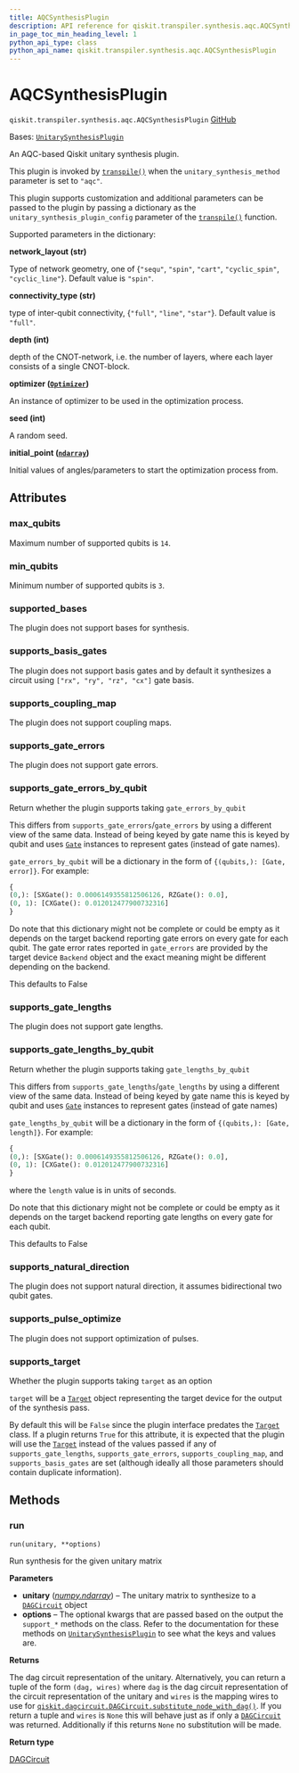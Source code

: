```yaml
---
title: AQCSynthesisPlugin
description: API reference for qiskit.transpiler.synthesis.aqc.AQCSynthesisPlugin
in_page_toc_min_heading_level: 1
python_api_type: class
python_api_name: qiskit.transpiler.synthesis.aqc.AQCSynthesisPlugin
---
```


# AQCSynthesisPlugin

<span id="qiskit.transpiler.synthesis.aqc.AQCSynthesisPlugin" />

`qiskit.transpiler.synthesis.aqc.AQCSynthesisPlugin` [GitHub](https://github.com/qiskit/qiskit/tree/stable/0.25/qiskit/transpiler/synthesis/aqc/aqc_plugin.py "view source code")

Bases: [`UnitarySynthesisPlugin`](qiskit.transpiler.passes.synthesis.plugin.UnitarySynthesisPlugin "qiskit.transpiler.passes.synthesis.plugin.UnitarySynthesisPlugin")

An AQC-based Qiskit unitary synthesis plugin.

This plugin is invoked by [`transpile()`](compiler#qiskit.compiler.transpile "qiskit.compiler.transpile") when the `unitary_synthesis_method` parameter is set to `"aqc"`.

This plugin supports customization and additional parameters can be passed to the plugin by passing a dictionary as the `unitary_synthesis_plugin_config` parameter of the [`transpile()`](compiler#qiskit.compiler.transpile "qiskit.compiler.transpile") function.

Supported parameters in the dictionary:

**network\_layout (str)**

Type of network geometry, one of \{`"sequ"`, `"spin"`, `"cart"`, `"cyclic_spin"`, `"cyclic_line"`}. Default value is `"spin"`.

**connectivity\_type (str)**

type of inter-qubit connectivity, \{`"full"`, `"line"`, `"star"`}. Default value is `"full"`.

**depth (int)**

depth of the CNOT-network, i.e. the number of layers, where each layer consists of a single CNOT-block.

**optimizer ([`Optimizer`](qiskit.algorithms.optimizers.Optimizer "qiskit.algorithms.optimizers.Optimizer"))**

An instance of optimizer to be used in the optimization process.

**seed (int)**

A random seed.

**initial\_point ([`ndarray`](https://numpy.org/doc/stable/reference/generated/numpy.ndarray.html#numpy.ndarray "(in NumPy v1.26)"))**

Initial values of angles/parameters to start the optimization process from.

## Attributes

<span id="qiskit.transpiler.synthesis.aqc.AQCSynthesisPlugin.max_qubits" />

### max\_qubits

Maximum number of supported qubits is `14`.

<span id="qiskit.transpiler.synthesis.aqc.AQCSynthesisPlugin.min_qubits" />

### min\_qubits

Minimum number of supported qubits is `3`.

<span id="qiskit.transpiler.synthesis.aqc.AQCSynthesisPlugin.supported_bases" />

### supported\_bases

The plugin does not support bases for synthesis.

<span id="qiskit.transpiler.synthesis.aqc.AQCSynthesisPlugin.supports_basis_gates" />

### supports\_basis\_gates

The plugin does not support basis gates and by default it synthesizes a circuit using `["rx", "ry", "rz", "cx"]` gate basis.

<span id="qiskit.transpiler.synthesis.aqc.AQCSynthesisPlugin.supports_coupling_map" />

### supports\_coupling\_map

The plugin does not support coupling maps.

<span id="qiskit.transpiler.synthesis.aqc.AQCSynthesisPlugin.supports_gate_errors" />

### supports\_gate\_errors

The plugin does not support gate errors.

<span id="qiskit.transpiler.synthesis.aqc.AQCSynthesisPlugin.supports_gate_errors_by_qubit" />

### supports\_gate\_errors\_by\_qubit

Return whether the plugin supports taking `gate_errors_by_qubit`

This differs from `supports_gate_errors`/`gate_errors` by using a different view of the same data. Instead of being keyed by gate name this is keyed by qubit and uses [`Gate`](qiskit.circuit.Gate "qiskit.circuit.Gate") instances to represent gates (instead of gate names).

`gate_errors_by_qubit` will be a dictionary in the form of `{(qubits,): [Gate, error]}`. For example:

```python
{
(0,): [SXGate(): 0.0006149355812506126, RZGate(): 0.0],
(0, 1): [CXGate(): 0.012012477900732316]
}
```

Do note that this dictionary might not be complete or could be empty as it depends on the target backend reporting gate errors on every gate for each qubit. The gate error rates reported in `gate_errors` are provided by the target device `Backend` object and the exact meaning might be different depending on the backend.

This defaults to False

<span id="qiskit.transpiler.synthesis.aqc.AQCSynthesisPlugin.supports_gate_lengths" />

### supports\_gate\_lengths

The plugin does not support gate lengths.

<span id="qiskit.transpiler.synthesis.aqc.AQCSynthesisPlugin.supports_gate_lengths_by_qubit" />

### supports\_gate\_lengths\_by\_qubit

Return whether the plugin supports taking `gate_lengths_by_qubit`

This differs from `supports_gate_lengths`/`gate_lengths` by using a different view of the same data. Instead of being keyed by gate name this is keyed by qubit and uses [`Gate`](qiskit.circuit.Gate "qiskit.circuit.Gate") instances to represent gates (instead of gate names)

`gate_lengths_by_qubit` will be a dictionary in the form of `{(qubits,): [Gate, length]}`. For example:

```python
{
(0,): [SXGate(): 0.0006149355812506126, RZGate(): 0.0],
(0, 1): [CXGate(): 0.012012477900732316]
}
```

where the `length` value is in units of seconds.

Do note that this dictionary might not be complete or could be empty as it depends on the target backend reporting gate lengths on every gate for each qubit.

This defaults to False

<span id="qiskit.transpiler.synthesis.aqc.AQCSynthesisPlugin.supports_natural_direction" />

### supports\_natural\_direction

The plugin does not support natural direction, it assumes bidirectional two qubit gates.

<span id="qiskit.transpiler.synthesis.aqc.AQCSynthesisPlugin.supports_pulse_optimize" />

### supports\_pulse\_optimize

The plugin does not support optimization of pulses.

<span id="qiskit.transpiler.synthesis.aqc.AQCSynthesisPlugin.supports_target" />

### supports\_target

Whether the plugin supports taking `target` as an option

`target` will be a [`Target`](qiskit.transpiler.Target "qiskit.transpiler.Target") object representing the target device for the output of the synthesis pass.

By default this will be `False` since the plugin interface predates the [`Target`](qiskit.transpiler.Target "qiskit.transpiler.Target") class. If a plugin returns `True` for this attribute, it is expected that the plugin will use the [`Target`](qiskit.transpiler.Target "qiskit.transpiler.Target") instead of the values passed if any of `supports_gate_lengths`, `supports_gate_errors`, `supports_coupling_map`, and `supports_basis_gates` are set (although ideally all those parameters should contain duplicate information).

## Methods

### run

<span id="qiskit.transpiler.synthesis.aqc.AQCSynthesisPlugin.run" />

`run(unitary, **options)`

Run synthesis for the given unitary matrix

**Parameters**

*   **unitary** ([*numpy.ndarray*](https://numpy.org/doc/stable/reference/generated/numpy.ndarray.html#numpy.ndarray "(in NumPy v1.26)")) – The unitary matrix to synthesize to a [`DAGCircuit`](qiskit.dagcircuit.DAGCircuit "qiskit.dagcircuit.DAGCircuit") object
*   **options** – The optional kwargs that are passed based on the output the `support_*` methods on the class. Refer to the documentation for these methods on [`UnitarySynthesisPlugin`](qiskit.transpiler.passes.synthesis.plugin.UnitarySynthesisPlugin "qiskit.transpiler.passes.synthesis.plugin.UnitarySynthesisPlugin") to see what the keys and values are.

**Returns**

The dag circuit representation of the unitary. Alternatively, you can return a tuple of the form `(dag, wires)` where `dag` is the dag circuit representation of the circuit representation of the unitary and `wires` is the mapping wires to use for [`qiskit.dagcircuit.DAGCircuit.substitute_node_with_dag()`](qiskit.dagcircuit.DAGCircuit#substitute_node_with_dag "qiskit.dagcircuit.DAGCircuit.substitute_node_with_dag"). If you return a tuple and `wires` is `None` this will behave just as if only a [`DAGCircuit`](qiskit.dagcircuit.DAGCircuit "qiskit.dagcircuit.DAGCircuit") was returned. Additionally if this returns `None` no substitution will be made.

**Return type**

[DAGCircuit](qiskit.dagcircuit.DAGCircuit "qiskit.dagcircuit.DAGCircuit")


